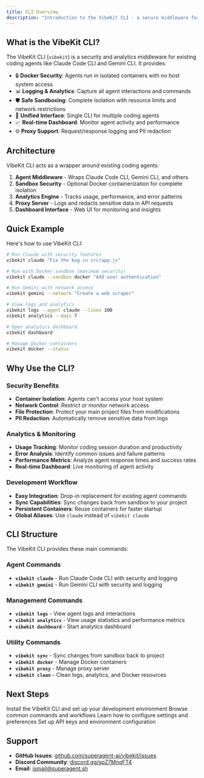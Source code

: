```yaml
---
title: CLI Overview
description: "Introduction to the VibeKit CLI - a secure middleware for headless and TUI coding agents"
---
```


## What is the VibeKit CLI?

The VibeKit CLI (`vibekit`) is a security and analytics middleware for existing coding agents like Claude Code CLI and Gemini CLI. It provides:

- 🔒 **Docker Security**: Agents run in isolated containers with no host system access
- 📊 **Logging & Analytics**: Capture all agent interactions and commands
- 🛡️ **Safe Sandboxing**: Complete isolation with resource limits and network restrictions
- 🔄 **Unified Interface**: Single CLI for multiple coding agents
- 📈 **Real-time Dashboard**: Monitor agent activity and performance
- 🌐 **Proxy Support**: Request/response logging and PII redaction

## Architecture

VibeKit CLI acts as a wrapper around existing coding agents:

1. **Agent Middleware** - Wraps Claude Code CLI, Gemini CLI, and others
2. **Sandbox Security** - Optional Docker containerization for complete isolation
3. **Analytics Engine** - Tracks usage, performance, and error patterns
4. **Proxy Server** - Logs and redacts sensitive data in API requests
5. **Dashboard Interface** - Web UI for monitoring and insights

## Quick Example

Here's how to use VibeKit CLI:

```bash
# Run Claude with security features
vibekit claude "Fix the bug in src/app.js"

# Run with Docker sandbox (maximum security)
vibekit claude --sandbox docker "Add user authentication"

# Run Gemini with network access
vibekit gemini --network "Create a web scraper"

# View logs and analytics
vibekit logs --agent claude --lines 100
vibekit analytics --days 7

# Open analytics dashboard
vibekit dashboard

# Manage Docker containers
vibekit docker --status
```

## Why Use the CLI?

### Security Benefits
- **Container Isolation**: Agents can't access your host system
- **Network Control**: Restrict or monitor network access
- **File Protection**: Protect your main project files from modifications
- **PII Redaction**: Automatically remove sensitive data from logs

### Analytics & Monitoring
- **Usage Tracking**: Monitor coding session duration and productivity
- **Error Analysis**: Identify common issues and failure patterns
- **Performance Metrics**: Analyze agent response times and success rates
- **Real-time Dashboard**: Live monitoring of agent activity

### Development Workflow
- **Easy Integration**: Drop-in replacement for existing agent commands
- **Sync Capabilities**: Sync changes back from sandbox to your project
- **Persistent Containers**: Reuse containers for faster startup
- **Global Aliases**: Use `claude` instead of `vibekit claude`

## CLI Structure

The VibeKit CLI provides these main commands:

### Agent Commands
- **`vibekit claude`** - Run Claude Code CLI with security and logging
- **`vibekit gemini`** - Run Gemini CLI with security and logging

### Management Commands
- **`vibekit logs`** - View agent logs and interactions
- **`vibekit analytics`** - View usage statistics and performance metrics
- **`vibekit dashboard`** - Start analytics dashboard

### Utility Commands
- **`vibekit sync`** - Sync changes from sandbox back to project
- **`vibekit docker`** - Manage Docker containers
- **`vibekit proxy`** - Manage proxy server
- **`vibekit clean`** - Clean logs, analytics, and Docker resources

## Next Steps

<CardGroup cols={2}>
  <Card title="Installation" icon="download" href="/cli/installation" color="#888">
    Install the VibeKit CLI and set up your development environment
  </Card>
  <Card title="Quick Reference" icon="book" href="/cli/quick-reference" color="#888">
    Browse common commands and workflows
  </Card>
  <Card title="Configuration" icon="gear" href="/cli/configuration-files" color="#888">
    Learn how to configure settings and preferences
  </Card>
  <Card title="Environment Variables" icon="code" href="/cli/environment-variables" color="#888">
    Set up API keys and environment configuration
  </Card>
</CardGroup>

## Support

- **GitHub Issues**: [github.com/superagent-ai/vibekit/issues](https://github.com/superagent-ai/vibekit/issues)
- **Discord Community**: [discord.gg/spZ7MnqFT4](https://discord.gg/spZ7MnqFT4)
- **Email**: ismail@superagent.sh